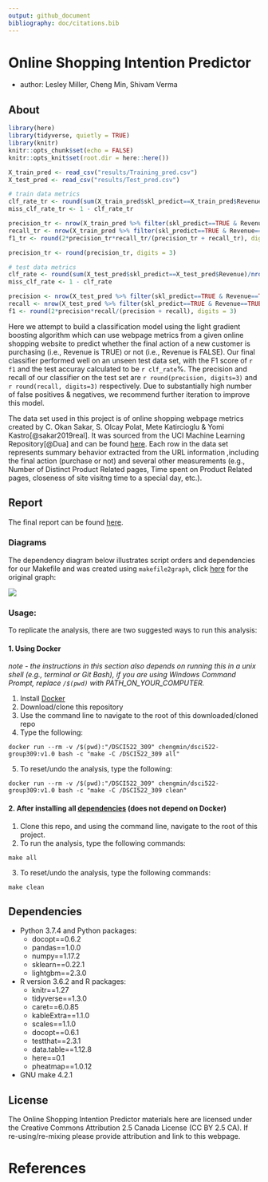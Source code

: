 ```yaml
---
output: github_document
bibliography: doc/citations.bib
---
```


# Online Shopping Intention Predictor
- author: Lesley Miller, Cheng Min, Shivam Verma

## About
```r
library(here)
library(tidyverse, quietly = TRUE)
library(knitr)
knitr::opts_chunk$set(echo = FALSE)
knitr::opts_knit$set(root.dir = here::here())
```

```r
X_train_pred <- read_csv("results/Training_pred.csv")
X_test_pred <- read_csv("results/Test_pred.csv")

# train data metrics
clf_rate_tr <- round(sum(X_train_pred$skl_predict==X_train_pred$Revenue)/nrow(X_train_pred), digits = 3)*100
miss_clf_rate_tr <- 1 - clf_rate_tr

precision_tr <- nrow(X_train_pred %>% filter(skl_predict==TRUE & Revenue==TRUE))/nrow(X_train_pred %>% filter(skl_predict==TRUE))
recall_tr <- nrow(X_train_pred %>% filter(skl_predict==TRUE & Revenue==TRUE))/nrow(X_train_pred %>% filter(Revenue==TRUE))
f1_tr <- round(2*precision_tr*recall_tr/(precision_tr + recall_tr), digits = 3)

precision_tr <- round(precision_tr, digits = 3)

# test data metrics
clf_rate <- round(sum(X_test_pred$skl_predict==X_test_pred$Revenue)/nrow(X_test_pred), digits = 3)*100
miss_clf_rate <- 1 - clf_rate

precision <- nrow(X_test_pred %>% filter(skl_predict==TRUE & Revenue==TRUE))/nrow(X_test_pred %>% filter(skl_predict==TRUE))
recall <- nrow(X_test_pred %>% filter(skl_predict==TRUE & Revenue==TRUE))/nrow(X_test_pred %>% filter(Revenue==TRUE))
f1 <- round(2*precision*recall/(precision + recall), digits = 3)

```

Here we attempt to build a classification model using the light gradient boosting algorithm which can use webpage metrics from a given online shopping website to predict whether the final action of a new customer is purchasing (i.e., Revenue is TRUE) or not (i.e., Revenue is FALSE). Our final classifier performed well on an unseen test data set, with the F1 score of `r f1` and the test accuray calculated to be `r clf_rate`%. The precision and recall of our classifier on the test set are `r round(precision, digits=3)` and `r round(recall, digits=3)` respectively. Due to substantially high number of false positives & negatives, we recommend further iteration to improve this model. 


The data set used in this project is of online shopping webpage metrics created by C. Okan Sakar, S. Olcay Polat, Mete Katircioglu & Yomi Kastro[@sakar2019real]. It was sourced from the UCI Machine Learning Repository[@Dua] and can be found [here](https://archive.ics.uci.edu/ml/datasets/Online+Shoppers+Purchasing+Intention+Dataset). Each row in the data set represents summary behavior extracted from the URL information ,including the final action (purchase or not) and several other measurements (e.g., Number of Distinct Product Related pages, Time spent on Product Related pages, closeness of site visitng time to a special day, etc.). 

## Report
The final report can be found [here](https://ubc-mds.github.io/DSCI522_309/doc/final_report.html).

### Diagrams
The dependency diagram below illustrates script orders and dependencies for our Makefile and was created using `makefile2graph`, click [here](https://ubc-mds.github.io/DSCI522_309/results/img/Makefile.png) for the original graph:

![](results/img/Makefile.png)

### Usage:

To replicate the analysis, there are two suggested ways to run this analysis:

#### 1. Using Docker
*note - the instructions in this section also depends on running this in a unix shell (e.g., terminal or Git Bash), if you are using Windows Command Prompt, replace `/$(pwd)` with PATH_ON_YOUR_COMPUTER.*

1. Install [Docker](https://www.docker.com/get-started)
2. Download/clone this repository
3. Use the command line to navigate to the root of this downloaded/cloned repo
4. Type the following:

```
docker run --rm -v /$(pwd):"/DSCI522_309" chengmin/dsci522-group309:v1.0 bash -c "make -C /DSCI522_309 all"
```

5. To reset/undo the analysis, type the following:

```
docker run --rm -v /$(pwd):"/DSCI522_309" chengmin/dsci522-group309:v1.0 bash -c "make -C /DSCI522_309 clean"
```

#### 2. After installing all [dependencies](#dependencies) (does not depend on Docker)

1. Clone this repo, and using the command line, navigate to the root of this project.
2. To run the analysis, type the following commands:

```
make all
```

3. To reset/undo the analysis, type the following commands:

```
make clean
```

## Dependencies
- Python 3.7.4 and Python packages:
  - docopt==0.6.2
  - pandas==1.0.0
  - numpy==1.17.2
  - sklearn==0.22.1
  - lightgbm==2.3.0
- R version 3.6.2 and R packages:
  - knitr==1.27
  - tidyverse==1.3.0
  - caret==6.0.85
  - kableExtra==1.1.0
  - scales==1.1.0
  - docopt==0.6.1
  - testthat==2.3.1
  - data.table==1.12.8
  - here==0.1
  - pheatmap==1.0.12
- GNU make 4.2.1
  
## License
The Online Shopping Intention Predictor materials here are licensed under the Creative Commons Attribution 2.5 Canada License (CC BY 2.5 CA). If re-using/re-mixing please provide attribution and link to this webpage.

# References